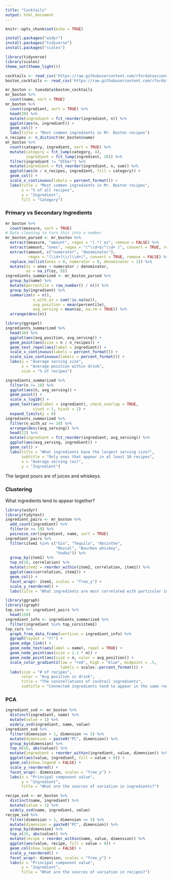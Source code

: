 ```yaml
---
title: "Cocktails"
output: html_document
---
```


```r
knitr::opts_chunk$set(echo = TRUE)
```

```r
install.packages("widyr")
install.packages("tidyverse")
install.packages("scales")

```

```r
library(tidyverse)
library(scales)
theme_set(theme_light())
```

```r
cocktails <- read_csv('https://raw.githubusercontent.com/rfordatascience/tidytuesday/master/data/2020/2020-05-26/cocktails.csv')
boston_cocktails <- read_csv('https://raw.githubusercontent.com/rfordatascience/tidytuesday/master/data/2020/2020-05-26/boston_cocktails.csv')
```

```r
mr_boston <- tuesdata$boston_cocktails
mr_boston %>%
  count(name, sort = TRUE)
mr_boston %>%
  count(ingredient, sort = TRUE) %>%
  head(20) %>%
  mutate(ingredient = fct_reorder(ingredient, n)) %>%
  ggplot(aes(n, ingredient)) +
  geom_col() +
  labs(title = "Most common ingredients in Mr. Boston recipes")
n_recipes <- n_distinct(mr_boston$name)
mr_boston %>%
  count(category, ingredient, sort = TRUE) %>%
  mutate(category = fct_lump(category, 4),
         ingredient = fct_lump(ingredient, 20)) %>%
  filter(ingredient != "Other") %>%
  mutate(ingredient = fct_reorder(ingredient, n, sum)) %>%
  ggplot(aes(n / n_recipes, ingredient, fill = category)) +
  geom_col() +
  scale_x_continuous(labels = percent_format()) +
  labs(title = "Most common ingredients in Mr. Boston recipes",
       x = "% of all recipes",
       y = "Ingredient",
       fill = "Category")
```

### Primary vs Secondary Ingredients

```r
mr_boston %>%
  count(measure, sort = TRUE)
# Data cleaning to turn this into a number
mr_boston_parsed <- mr_boston %>%
  extract(measure, "amount", regex = "(.*) oz", remove = FALSE) %>%
  extract(amount, "ones", regex = "(^\\d+$|^\\d+ )", convert = TRUE, remove = FALSE) %>%
  extract(amount, c("numerator", "denominator"),
          regex = "(\\d+)\\/(\\d+)", convert = TRUE, remove = FALSE) %>%
  replace_na(list(ones = 0, numerator = 0, denominator = 1)) %>%
  mutate(oz = ones + numerator / denominator,
         oz = na_if(oz, 0))
ingredients_summarized <- mr_boston_parsed %>%
  group_by(name) %>%
  mutate(percentile = row_number() / n()) %>%
  group_by(ingredient) %>%
  summarize(n = n(),
            n_with_oz = sum(!is.na(oz)),
            avg_position = mean(percentile),
            avg_serving = mean(oz, na.rm = TRUE)) %>%
  arrange(desc(n))
```

```r
library(ggrepel)
ingredients_summarized %>%
  head(30) %>%
  ggplot(aes(avg_position, avg_serving)) +
  geom_point(aes(size = n / n_recipes)) +
  geom_text_repel(aes(label = ingredient)) +
  scale_x_continuous(labels = percent_format()) +
  scale_size_continuous(labels = percent_format()) +
  labs(y = "Average serving size",
       x = "Average position within drink",
       size = "% of recipes")
```

```r
ingredients_summarized %>%
  filter(n >= 10) %>%
  ggplot(aes(n, avg_serving)) +
  geom_point() +
  scale_x_log10() +
  geom_text(aes(label = ingredient), check_overlap = TRUE,
            vjust = 1, hjust = 1) +
  expand_limits(y = 0)
ingredients_summarized %>%
  filter(n_with_oz >= 10) %>%
  arrange(desc(avg_serving)) %>%
  head(12) %>%
  mutate(ingredient = fct_reorder(ingredient, avg_serving)) %>%
  ggplot(aes(avg_serving, ingredient)) +
  geom_col() +
  labs(title = "What ingredients have the largest serving size?",
       subtitle = "Only ones that appear in at least 10 recipes",
       x = "Average serving (oz)",
       y = "Ingredient")
```

The largest pours are of juices and whiskeys.


### Clustering

What ingredients tend to appear together?

```r
library(widyr)
library(tidytext)
ingredient_pairs <- mr_boston %>%
  add_count(ingredient) %>%
  filter(n >= 10) %>%
  pairwise_cor(ingredient, name, sort = TRUE)
ingredient_pairs %>%
  filter(item1 %in% c("Gin", "Tequila", "Absinthe",
                      "Mezcal", "Bourbon whiskey",
                      "Vodka")) %>%
  group_by(item1) %>%
  top_n(10, correlation) %>%
  mutate(item2 = reorder_within(item2, correlation, item1)) %>%
  ggplot(aes(correlation, item2)) +
  geom_col() +
  facet_wrap(~ item1, scales = "free_y") +
  scale_y_reordered() +
  labs(title = "What ingredients are most correlated with particular ingredients?")
```

```r
library(ggraph)
library(igraph)
top_cors <- ingredient_pairs %>%
  head(150)
ingredient_info <- ingredients_summarized %>%
  filter(ingredient %in% top_cors$item1)
top_cors %>%
  graph_from_data_frame(vertices = ingredient_info) %>%
  ggraph(layout = "fr") +
  geom_edge_link() +
  geom_node_text(aes(label = name), repel = TRUE) +
  geom_node_point(aes(size = 1.1 * n)) +
  geom_node_point(aes(size = n, color = avg_position)) +
  scale_color_gradient2(low = "red", high = "blue", midpoint = .5,
                        labels = scales::percent_format()) +
  labs(size = "# of recipes",
       color = "Avg position in drink",
       title = "The constellations of cocktail ingredients",
       subtitle = "Connected ingredients tend to appear in the same recipes. Red ingredients are early in the recipe, blue tend to be later")
```

### PCA

```r
ingredient_svd <- mr_boston %>%
  distinct(ingredient, name) %>%
  mutate(value = 1) %>%
  widely_svd(ingredient, name, value)
ingredient_svd %>%
  filter(dimension > 1, dimension <= 5) %>%
  mutate(dimension = paste0("PC", dimension)) %>%
  group_by(dimension) %>%
  top_n(16, abs(value)) %>%
  mutate(ingredient = reorder_within(ingredient, value, dimension)) %>%
  ggplot(aes(value, ingredient, fill = value > 0)) +
  geom_col(show.legend = FALSE) +
  scale_y_reordered() +
  facet_wrap(~ dimension, scales = "free_y") +
  labs(x = "Principal component value",
       y = "Ingredient",
       title = "What are the sources of variation in ingredients?")
```

```r
recipe_svd <- mr_boston %>%
  distinct(name, ingredient) %>%
  mutate(value = 1) %>%
  widely_svd(name, ingredient, value)
recipe_svd %>%
  filter(dimension > 1, dimension <= 5) %>%
  mutate(dimension = paste0("PC", dimension)) %>%
  group_by(dimension) %>%
  top_n(16, abs(value)) %>%
  mutate(recipe = reorder_within(name, value, dimension)) %>%
  ggplot(aes(value, recipe, fill = value > 0)) +
  geom_col(show.legend = FALSE) +
  scale_y_reordered() +
  facet_wrap(~ dimension, scales = "free_y") +
  labs(x = "Principal component value",
       y = "Ingredient",
       title = "What are the sources of variation in recipes?")
```